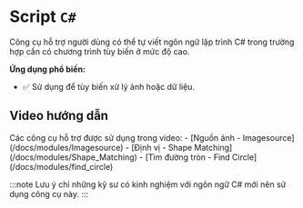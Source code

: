 # Script `C#`

Công cụ hỗ trợ người dùng có thể tự viết ngôn ngữ lập trình C# trong trường hợp cần có chương trình tùy biến ở mức độ cao. 

**Ứng dụng phổ biến:**
- :white_check_mark: Sử dụng để tùy biến xử lý ảnh hoặc dữ liệu.

## Video hướng dẫn
<VideoPlayer url='/videos/script_csharp/script_csharp.mp4' />
Các công cụ hỗ trợ được sử dụng trong video:
-   [Nguồn ảnh - Imagesource](/docs/modules/Imagesource)
-   [Định vị - Shape Matching](/docs/modules/Shape_Matching)
-   [Tìm đường tròn - Find Circle](/docs/modules/find_circle)

:::note
Lưu ý chỉ những kỹ sư có kinh nghiệm với ngôn ngữ C# mới nên sử dụng công cụ này.
:::
